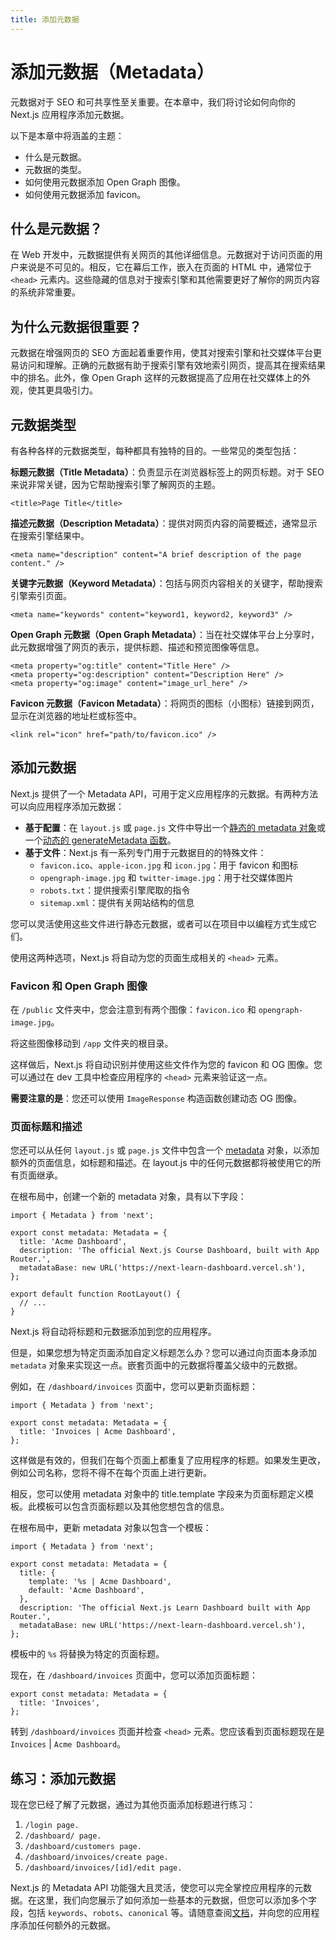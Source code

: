 ```yaml
---
title: 添加元数据
---
```


# 添加元数据（Metadata）

元数据对于 SEO 和可共享性至关重要。在本章中，我们将讨论如何向你的 Next.js 应用程序添加元数据。

以下是本章中将涵盖的主题：

* 什么是元数据。
* 元数据的类型。
* 如何使用元数据添加 Open Graph 图像。
* 如何使用元数据添加 favicon。

## 什么是元数据？

在 Web 开发中，元数据提供有关网页的其他详细信息。元数据对于访问页面的用户来说是不可见的。相反，它在幕后工作，嵌入在页面的 HTML 中，通常位于 `<head>` 元素内。这些隐藏的信息对于搜索引擎和其他需要更好了解你的网页内容的系统非常重要。

## 为什么元数据很重要？

元数据在增强网页的 SEO 方面起着重要作用，使其对搜索引擎和社交媒体平台更易访问和理解。正确的元数据有助于搜索引擎有效地索引网页，提高其在搜索结果中的排名。此外，像 Open Graph 这样的元数据提高了应用在社交媒体上的外观，使其更具吸引力。

## 元数据类型

有各种各样的元数据类型，每种都具有独特的目的。一些常见的类型包括：

**标题元数据（Title Metadata）**：负责显示在浏览器标签上的网页标题。对于 SEO 来说非常关键，因为它帮助搜索引擎了解网页的主题。

```tsx copy
<title>Page Title</title>
```

**描述元数据（Description Metadata）**：提供对网页内容的简要概述，通常显示在搜索引擎结果中。

```tsx copy
<meta name="description" content="A brief description of the page content." />
```

**关键字元数据（Keyword Metadata）**：包括与网页内容相关的关键字，帮助搜索引擎索引页面。

```tsx copy
<meta name="keywords" content="keyword1, keyword2, keyword3" />
```

**Open Graph 元数据（Open Graph Metadata）**：当在社交媒体平台上分享时，此元数据增强了网页的表示，提供标题、描述和预览图像等信息。

```tsx copy
<meta property="og:title" content="Title Here" />
<meta property="og:description" content="Description Here" />
<meta property="og:image" content="image_url_here" />
```

**Favicon 元数据（Favicon Metadata）**：将网页的图标（小图标）链接到网页，显示在浏览器的地址栏或标签中。

```tsx copy
<link rel="icon" href="path/to/favicon.ico" />
```

## 添加元数据

Next.js 提供了一个 Metadata API，可用于定义应用程序的元数据。有两种方法可以向应用程序添加元数据：

* **基于配置**：在 `layout.js` 或 `page.js` 文件中导出一个[静态的 metadata 对象](https://nextjs.org/docs/app/api-reference/functions/generate-metadata#metadata-object)或一个[动态的 generateMetadata 函数](https://nextjs.org/docs/app/api-reference/functions/generate-metadata#generatemetadata-function)。
* **基于文件**：Next.js 有一系列专门用于元数据目的的特殊文件：
  * `favicon.ico`、`apple-icon.jpg` 和 `icon.jpg`：用于 favicon 和图标
  * `opengraph-image.jpg` 和 `twitter-image.jpg`：用于社交媒体图片
  * `robots.txt`：提供搜索引擎爬取的指令
  * `sitemap.xml`：提供有关网站结构的信息

您可以灵活使用这些文件进行静态元数据，或者可以在项目中以编程方式生成它们。

使用这两种选项，Next.js 将自动为您的页面生成相关的 `<head>` 元素。

### Favicon 和 Open Graph 图像

在 `/public` 文件夹中，您会注意到有两个图像：`favicon.ico` 和 `opengraph-image.jpg`。

将这些图像移动到 `/app` 文件夹的根目录。

这样做后，Next.js 将自动识别并使用这些文件作为您的 favicon 和 OG 图像。您可以通过在 dev 工具中检查应用程序的 `<head>` 元素来验证这一点。

**需要注意的是**：您还可以使用 `ImageResponse` 构造函数创建动态 OG 图像。

### 页面标题和描述

您还可以从任何 `layout.js` 或 `page.js` 文件中包含一个 [metadata](https://nextjs.org/docs/app/api-reference/functions/generate-metadata#metadata-fields) 对象，以添加额外的页面信息，如标题和描述。在 layout.js 中的任何元数据都将被使用它的所有页面继承。

在根布局中，创建一个新的 metadata 对象，具有以下字段：

```tsx showLineNumbers filename="/app/layout.tsx" {1,3-7} copy
import { Metadata } from 'next';

export const metadata: Metadata = {
  title: 'Acme Dashboard',
  description: 'The official Next.js Course Dashboard, built with App Router.',
  metadataBase: new URL('https://next-learn-dashboard.vercel.sh'),
};

export default function RootLayout() {
  // ...
}
```

Next.js 将自动将标题和元数据添加到您的应用程序。

但是，如果您想为特定页面添加自定义标题怎么办？您可以通过向页面本身添加 `metadata` 对象来实现这一点。嵌套页面中的元数据将覆盖父级中的元数据。

例如，在 `/dashboard/invoices` 页面中，您可以更新页面标题：

```tsx showLineNumbers filename="/app/dashboard/invoices/page.tsx" {1,3-5} copy
import { Metadata } from 'next';

export const metadata: Metadata = {
  title: 'Invoices | Acme Dashboard',
};
```

这样做是有效的，但我们在每个页面上都重复了应用程序的标题。如果发生更改，例如公司名称，您将不得不在每个页面上进行更新。

相反，您可以使用 metadata 对象中的 title.template 字段来为页面标题定义模板。此模板可以包含页面标题以及其他您想包含的信息。

在根布局中，更新 metadata 对象以包含一个模板：

```tsx showLineNumbers filename="/app/layout.tsx" {1,3-10} copy
import { Metadata } from 'next';

export const metadata: Metadata = {
  title: {
    template: '%s | Acme Dashboard',
    default: 'Acme Dashboard',
  },
  description: 'The official Next.js Learn Dashboard built with App Router.',
  metadataBase: new URL('https://next-learn-dashboard.vercel.sh'),
};
```

模板中的 `%s` 将替换为特定的页面标题。

现在，在 `/dashboard/invoices` 页面中，您可以添加页面标题：

```tsx showLineNumbers filename="/app/dashboard/invoices/page.tsx" copy
export const metadata: Metadata = {
  title: 'Invoices',
};
```

转到 `/dashboard/invoices` 页面并检查 `<head>` 元素。您应该看到页面标题现在是 `Invoices` | `Acme Dashboard`。

## 练习：添加元数据

现在您已经了解了元数据，通过为其他页面添加标题进行练习：

1. `/login page.`
2. `/dashboard/ page.`
3. `/dashboard/customers page.`
4. `/dashboard/invoices/create page.`
5. `/dashboard/invoices/[id]/edit page.`

Next.js 的 Metadata API 功能强大且灵活，使您可以完全掌控应用程序的元数据。在这里，我们向您展示了如何添加一些基本的元数据，但您可以添加多个字段，包括 `keywords`、`robots`、`canonical` 等。请随意查阅[文档](https://nextjs.org/docs/app/api-reference/functions/generate-metadata)，并向您的应用程序添加任何额外的元数据。

<FollowMe />
